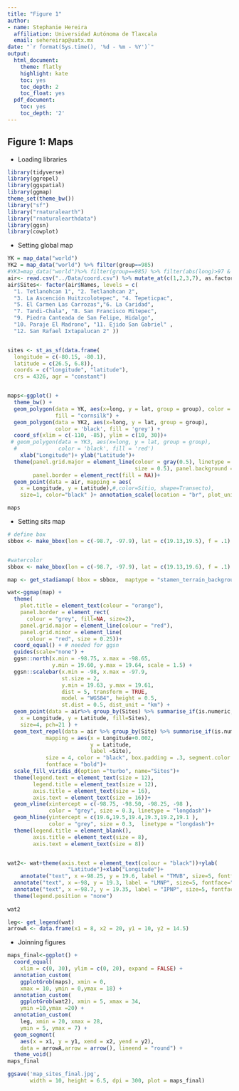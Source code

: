 ```yaml
---
title: "Figure 1"
author:
- name: Stephanie Hereira
  affiliation: Universidad Autónoma de Tlaxcala
  email: sehereirap@uatx.mx
date: "`r format(Sys.time(), '%d - %m - %Y')`"
output:
  html_document:
    theme: flatly
    highlight: kate
    toc: yes
    toc_depth: 2
    toc_float: yes
  pdf_document:
    toc: yes
    toc_depth: '2'
---
```


## Figure 1: Maps

- Loading libraries
```r
library(tidyverse)
library(ggrepel)
library(ggspatial)
library(ggmap)
theme_set(theme_bw())
library("sf")
library("rnaturalearth")
library("rnaturalearthdata")
library(ggsn)
library(cowplot)
```

- Setting global map
```r
YK = map_data("world")
YK2 = map_data("world") %>% filter(group==985)
#YK3=map_data("world")%>% filter(group==985) %>% filter(abs(long)>97 & abs(long)<103) %>% filter(abs(lat)<21 & abs(lat)>18)
air<- read.csv("../Data/coord.csv") %>% mutate_at(c(1,2,3,7), as.factor)
air$Sites<- factor(air$Names, levels = c(
  "1. Tetlanohcan 1", "2. Tetlanohcan 2",
  "3. La Ascención Huitzcolotepec", "4. Tepeticpac",
  "5. El Carmen Las Carrozas","6. La Caridad",
  "7. Tandi-Chala", "8. San Francisco Mitepec",
  "9. Piedra Canteada de San Felipe, Hidalgo",
  "10. Paraje El Madrono", "11. Ejido San Gabriel" ,
  "12. San Rafael Ixtapalucan 2" ))


sites <- st_as_sf(data.frame(
  longitude = c(-80.15, -80.1), 
  latitude = c(26.5, 6.8)), 
  coords = c("longitude", "latitude"),
  crs = 4326, agr = "constant")


maps<-ggplot() + 
  theme_bw() + 
  geom_polygon(data = YK, aes(x=long, y = lat, group = group), color = 'black', 
               fill = "cornsilk") + 
  geom_polygon(data = YK2, aes(x=long, y = lat, group = group), 
               color = 'black', fill = 'grey') +
  coord_sf(xlim = c(-110, -85), ylim = c(10, 30))+
 # geom_polygon(data = YK3, aes(x=long, y = lat, group = group), 
  #             color = 'black', fill = 'red')
    xlab("Longitude")+ ylab("Latitude")+
  theme(panel.grid.major = element_line(colour = gray(0.5), linetype = "dashed", 
                                        size = 0.5), panel.background = element_rect(fill = "aliceblue"), 
        panel.border = element_rect(fill = NA))+
  geom_point(data = air, mapping = aes(
    x = Longitude, y = Latitude),#,color=Sitio, shape=Transecto), 
    size=1, color="black" )+ annotation_scale(location = "br", plot_unit = "km")

maps
```

- Setting sits map
```r
# define box
sbbox <- make_bbox(lon = c(-98.7, -97.9), lat = c(19.13,19.5), f = .1)


#watercolor
sbbox <- make_bbox(lon = c(-98.7, -97.9), lat = c(19.13,19.6), f = .1)

map <- get_stadiamap( bbox = sbbox,  maptype = "stamen_terrain_background")

wat<-ggmap(map) + 
  theme(
    plot.title = element_text(colour = "orange"), 
    panel.border = element_rect(
      colour = "grey", fill=NA, size=2),
    panel.grid.major = element_line(colour = "red"), 
    panel.grid.minor = element_line(
      colour = "red", size = 0.25))+
  coord_equal() + # needed for ggsn
  guides(scale="none") + 
  ggsn::north(x.min = -98.75, x.max = -98.65, 
              y.min = 19.60, y.max = 19.64, scale = 1.5) + 
  ggsn::scalebar(x.min = -98, x.max = -97.9, 
                 st.size = 2,
                 y.min = 19.63, y.max = 19.61, 
                 dist = 5, transform = TRUE, 
                 model = "WGS84", height = 0.5, 
                 st.dist = 0.5, dist_unit = "km") +
  geom_point(data = air%>% group_by(Sites) %>% summarise_if(is.numeric, mean), mapping = aes(
    x = Longitude, y = Latitude, fill=Sites), 
    size=4, pch=21 ) +
  geom_text_repel(data = air %>% group_by(Site) %>% summarise_if(is.numeric, mean), 
            mapping = aes(x = Longitude+0.002,
                          y = Latitude,
                          label =Site),
            size = 4, color = "black", box.padding = .3, segment.color = NA,
            fontface = "bold")+
  scale_fill_viridis_d(option ="turbo", name="Sites")+
  theme(legend.text = element_text(size = 12),
        legend.title = element_text(size = 12),
        axis.title = element_text(size = 16),
        axis.text = element_text(size = 16))+
  geom_vline(xintercept = c(-98.75, -98.50, -98.25, -98 ),
             color = "grey", size = 0.3, linetype = "longdash")+
  geom_hline(yintercept = c(19.6,19.5,19.4,19.3,19.2,19.1 ),
             color = "grey", size = 0.3,  linetype = "longdash")+
  theme(legend.title = element_blank(),
        axis.title = element_text(size = 8),
        axis.text = element_text(size = 8))


wat2<- wat+theme(axis.text = element_text(colour = "black"))+ylab(
                   "Latitude")+xlab("Longitude")+ 
    annotate("text", x =-98.25, y = 19.6, label = "TMVB", size=5, fontface="bold")+ 
  annotate("text", x =-98, y = 19.3, label = "LMNP", size=5, fontface="bold")+ 
  annotate("text", x =-98.7, y = 19.35, label = "IPNP", size=5, fontface="bold")+
  theme(legend.position = "none")
  
wat2

leg<- get_legend(wat)
arrowA <- data.frame(x1 = 8, x2 = 20, y1 = 10, y2 = 14.5)
```

- Joinning figures
```r
maps_final<-ggplot() +
  coord_equal(
    xlim = c(0, 30), ylim = c(0, 20), expand = FALSE) +
  annotation_custom(
    ggplotGrob(maps), xmin = 0, 
    xmax = 10, ymin = 0,ymax = 18) +
  annotation_custom(
    ggplotGrob(wat2), xmin = 5, xmax = 34,
    ymin =10,ymax =20) +
  annotation_custom(
    leg, xmin = 20, xmax = 28, 
    ymin = 5, ymax = 7) +
  geom_segment(
    aes(x = x1, y = y1, xend = x2, yend = y2),
    data = arrowA,arrow = arrow(), lineend = "round") +
  theme_void()
maps_final
```


```r
ggsave('map_sites_final.jpg',
       width = 10, height = 6.5, dpi = 300, plot = maps_final)

```

